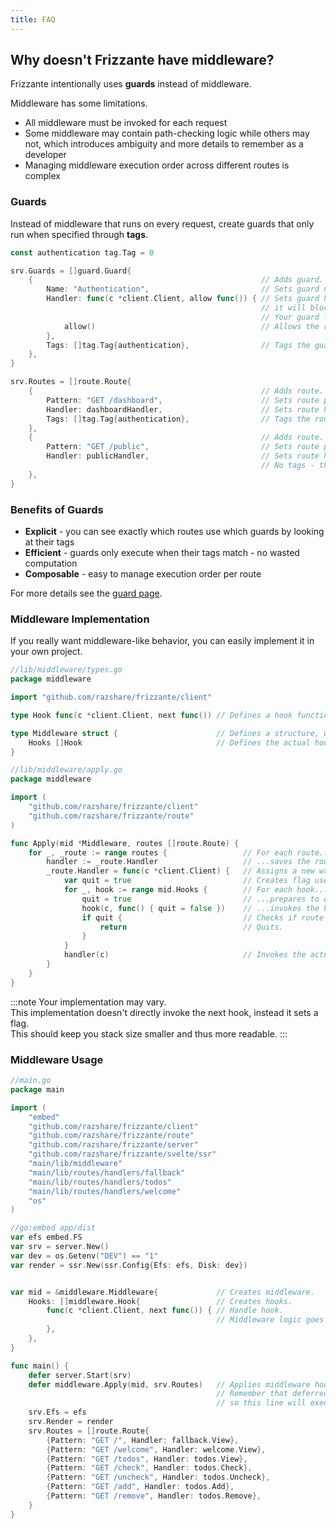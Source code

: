```yaml
---
title: FAQ
---
```



## Why doesn't Frizzante have middleware?

Frizzante intentionally uses **guards** instead of middleware.

Middleware has some limitations.

- All middleware must be invoked for each request
- Some middleware may contain path-checking logic while others may not, which introduces ambiguity and more details to remember as a developer
- Managing middleware execution order across different routes is complex

### Guards

Instead of middleware that runs on every request, create guards that only run when specified through **tags**.

```go
const authentication tag.Tag = 0

srv.Guards = []guard.Guard{
    {                                                   // Adds guard.
        Name: "Authentication",                         // Sets guard name (useful for logs).
        Handler: func(c *client.Client, allow func()) { // Sets guard handler. If this handler returns without calling allow(), 
                                                        // it will block the request.
                                                        // Your guard logic here.
            allow()                                     // Allows the request through.
        },
        Tags: []tag.Tag{authentication},                // Tags the guard. Use this tag on any route in order to apply it.
    },
}

srv.Routes = []route.Route{
    {                                                   // Adds route.
        Pattern: "GET /dashboard",                      // Sets route pattern.
        Handler: dashboardHandler,                      // Sets route handler.
        Tags: []tag.Tag{authentication},                // Tags the route. This will apply the "Authentication" guard.
    },
    {                                                   // Adds route.
        Pattern: "GET /public",                         // Sets route pattern.
        Handler: publicHandler,                         // Sets route handler.
                                                        // No tags - this route is not protected by any guard.
    },
}
```

### Benefits of Guards

- **Explicit** - you can see exactly which routes use which guards by looking at their tags
- **Efficient** - guards only execute when their tags match - no wasted computation
- **Composable** - easy to manage execution order per route

For more details see the [guard page](../guards).

### Middleware Implementation

If you really want middleware-like behavior, you can easily implement it in your own project.

```go
//lib/middleware/types.go
package middleware

import "github.com/razshare/frizzante/client"

type Hook func(c *client.Client, next func()) // Defines a hook function type which will be used by the middleware.

type Middleware struct {                      // Defines a structure, which holds multiple hooks.
    Hooks []Hook                              // Defines the actual hooks slice.
}
```

```go
//lib/middleware/apply.go
package middleware

import (
    "github.com/razshare/frizzante/client"
    "github.com/razshare/frizzante/route"
)

func Apply(mid *Middleware, routes []route.Route) {
    for _, _route := range routes {                 // For each route...
        handler := _route.Handler                   // ...saves the route handler for later use.
        _route.Handler = func(c *client.Client) {   // Assigns a new wrapper route handler.
            var quit = true                         // Creates flag used to interrupt the chain.
            for _, hook := range mid.Hooks {        // For each hook...
                quit = true                         // ...prepares to quit...
                hook(c, func() { quit = false })    // ...invokes the hook...
                if quit {                           // Checks if route should quit.
                    return                          // Quits.
                }
            }
            handler(c)                              // Invokes the actual route handler.
        }
    }
}
```
:::note
Your implementation may vary.\
This implementation doesn't directly invoke the next hook, instead it sets a flag.\
This should keep you stack size smaller and thus more readable.
:::

### Middleware Usage

```go
//main.go
package main

import (
    "embed"
    "github.com/razshare/frizzante/client"
    "github.com/razshare/frizzante/route"
    "github.com/razshare/frizzante/server"
    "github.com/razshare/frizzante/svelte/ssr"
    "main/lib/middleware"
    "main/lib/routes/handlers/fallback"
    "main/lib/routes/handlers/todos"
    "main/lib/routes/handlers/welcome"
    "os"
)

//go:embed app/dist
var efs embed.FS
var srv = server.New()
var dev = os.Getenv("DEV") == "1"
var render = ssr.New(ssr.Config{Efs: efs, Disk: dev})


var mid = &middleware.Middleware{             // Creates middleware.
    Hooks: []middleware.Hook{                 // Creates hooks.
        func(c *client.Client, next func()) { // Handle hook.
                                              // Middleware logic goes here.
        },
    },
}

func main() {
    defer server.Start(srv)
    defer middleware.Apply(mid, srv.Routes)   // Applies middleware hooks to given routes.
                                              // Remember that deferred functions are executed in reverse,
                                              // so this line will execute before the server starts.
    srv.Efs = efs
    srv.Render = render
    srv.Routes = []route.Route{
        {Pattern: "GET /", Handler: fallback.View},
        {Pattern: "GET /welcome", Handler: welcome.View},
        {Pattern: "GET /todos", Handler: todos.View},
        {Pattern: "GET /check", Handler: todos.Check},
        {Pattern: "GET /uncheck", Handler: todos.Uncheck},
        {Pattern: "GET /add", Handler: todos.Add},
        {Pattern: "GET /remove", Handler: todos.Remove},
    }
}
```
